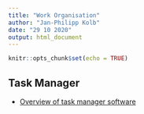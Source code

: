 ```yaml
---
title: "Work Organisation"
author: "Jan-Philipp Kolb"
date: "29 10 2020"
output: html_document
---
```


```r
knitr::opts_chunk$set(echo = TRUE)
```

## Task Manager

- [Overview of task manager software](https://www.getapp.com/p/sem/task-management-software?t=Top%20Task%20Manager%20Software&camp=bing&utm_content=o&utm_source=ps-bing&utm_campaign=COM_EMEA_Desktop_BE-Task_Management&utm_medium=cpc&account_campaign_id=267724061&account_adgroup_id=1175378637015235&ad_id=73461353524920&msclkid=33a5a813864e1cae9c86f78bbfe67e93)